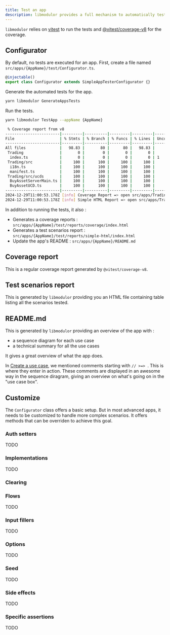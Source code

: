 ```yaml
---
title: Test an app
description: libmodulor provides a full mechanism to automatically test the use cases of an app.
---
```


`libmodulor` relies on [vitest](https://vitest.dev) to run the tests and [@vitest/coverage-v8](https://vitest.dev/guide/coverage) for the coverage.

## Configurator

By default, no tests are executed for an app. First, create a file named `src/apps/{AppName}/test/Configurator.ts`.

```typescript
@injectable()
export class Configurator extends SimpleAppTesterConfigurator {}
```

Generate the automated tests for the app.

```sh
yarn libmodulor GenerateAppsTests
```

Run the tests.

```sh
yarn libmodulor TestApp --appName {AppName}
```

```sh
 % Coverage report from v8
------------------------|---------|----------|---------|---------|-------------------
File                    | % Stmts | % Branch | % Funcs | % Lines | Uncovered Line #s 
------------------------|---------|----------|---------|---------|-------------------
All files               |   98.83 |       80 |      80 |   98.83 |                   
 Trading                |       0 |        0 |       0 |       0 |                   
  index.ts              |       0 |        0 |       0 |       0 | 1                 
 Trading/src            |     100 |      100 |     100 |     100 |                   
  i18n.ts               |     100 |      100 |     100 |     100 |                   
  manifest.ts           |     100 |      100 |     100 |     100 |                   
 Trading/src/ucds       |     100 |      100 |     100 |     100 |                   
  BuyAssetServerMain.ts |     100 |      100 |     100 |     100 |                   
  BuyAssetUCD.ts        |     100 |      100 |     100 |     100 |                   
------------------------|---------|----------|---------|---------|-------------------
2024-12-29T11:00:53.178Z [info] Coverage Report => open src/apps/Trading/test/reports/coverage/index.html
2024-12-29T11:00:53.178Z [info] Simple HTML Report => open src/apps/Trading/test/reports/simple-html/index.html
```

In addition to running the tests, it also :

- Generates a coverage reports : `src/apps/{AppName}/test/reports/coverage/index.html`
- Generates a test scenarios report : `src/apps/{AppName}/test/reports/simple-html/index.html`
- Update the app's README : `src/apps/{AppName}/README.md`

## Coverage report

This is a regular coverage report generated by `@vitest/coverage-v8`.

## Test scenarios report

This is generated by `libmodulor` providing you an HTML file containing table listing all the scenarios tested.

## README.md

This is generated by `libmodulor` providing an overview of the app with :

- a sequence diagram for each use case
- a technical summary for all the use cases

It gives a great overview of what the app does.

In [Create a use case](./create-use-case), we mentioned comments starting with `// >=> `.
This is where they enter in action. These comments are displayed in an awesome way in the sequence diragram,
giving an overview on what's going on in the "use case box".

## Customize

The `Configurator` class offers a basic setup.
But in most advanced apps, it needs to be customized to handle more complex scenarios.
It offers methods that can be overriden to achieve this goal.

### Auth setters

TODO

### Implementations

TODO

### Clearing

### Flows

TODO

### Input fillers

TODO

### Options

TODO

### Seed

TODO

### Side effects

TODO

### Specific assertions

TODO
